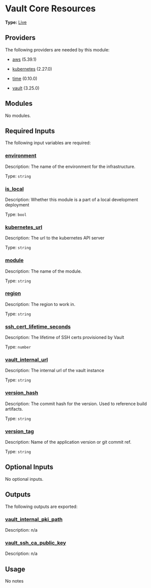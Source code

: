 # Vault Core Resources

**Type:** [Live](./overview)

## Providers

The following providers are needed by this module:

-  [aws](https://registry.terraform.io/providers/hashicorp/aws/5.39.1/docs) (5.39.1)

-  [kubernetes](https://registry.terraform.io/providers/hashicorp/kubernetes/2.27.0/docs) (2.27.0)

-  [time](https://registry.terraform.io/providers/hashicorp/time/0.10.0/docs) (0.10.0)

-  [vault](https://registry.terraform.io/providers/hashicorp/vault/3.25.0/docs) (3.25.0)

## Modules

No modules.

## Required Inputs

The following input variables are required:

### <a name="input_environment"></a> [environment](#input\_environment)

Description: The name of the environment for the infrastructure.

Type: `string`

### <a name="input_is_local"></a> [is\_local](#input\_is\_local)

Description: Whether this module is a part of a local development deployment

Type: `bool`

### <a name="input_kubernetes_url"></a> [kubernetes\_url](#input\_kubernetes\_url)

Description: The url to the kubernetes API server

Type: `string`

### <a name="input_module"></a> [module](#input\_module)

Description: The name of the module.

Type: `string`

### <a name="input_region"></a> [region](#input\_region)

Description: The region to work in.

Type: `string`

### <a name="input_ssh_cert_lifetime_seconds"></a> [ssh\_cert\_lifetime\_seconds](#input\_ssh\_cert\_lifetime\_seconds)

Description: The lifetime of SSH certs provisioned by Vault

Type: `number`

### <a name="input_vault_internal_url"></a> [vault\_internal\_url](#input\_vault\_internal\_url)

Description: The internal url of the vault instance

Type: `string`

### <a name="input_version_hash"></a> [version\_hash](#input\_version\_hash)

Description: The commit hash for the version. Used to reference build artifacts.

Type: `string`

### <a name="input_version_tag"></a> [version\_tag](#input\_version\_tag)

Description: Name of the application version or git commit ref.

Type: `string`

## Optional Inputs

No optional inputs.

## Outputs

The following outputs are exported:

### <a name="output_vault_internal_pki_path"></a> [vault\_internal\_pki\_path](#output\_vault\_internal\_pki\_path)

Description: n/a

### <a name="output_vault_ssh_ca_public_key"></a> [vault\_ssh\_ca\_public\_key](#output\_vault\_ssh\_ca\_public\_key)

Description: n/a

## Usage

No notes
